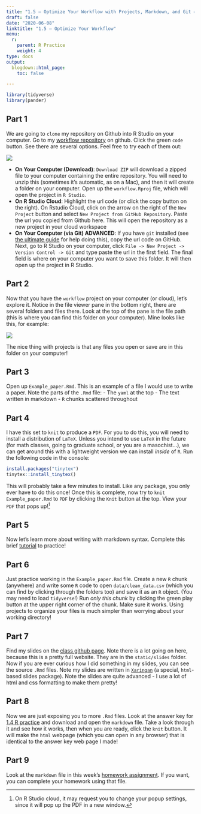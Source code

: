 ```yaml
---
title: "1.5 — Optimize Your Workflow with Projects, Markdown, and Git — Practice"
draft: false
date: "2020-06-08"
linktitle: "1.5 — Optimize Your Workflow"
menu:
  r:
    parent: R Practice
    weight: 4
type: docs
output:
  blogdown::html_page:
    toc: false

---
```


```r
library(tidyverse)
library(pander)
```

## Part 1

We are going to `clone` my repository on Github into R Studio on your computer. Go to my [workflow repository](https://github.com/ryansafner/workflow) on github. Click the green `code` button. See there are several options. Feel free to try each of them out:

![](../../images/workflowgitdownload.png)

- **On Your Computer (Download)**: `Download ZIP` will download a zipped file to your computer containing the entire repository. You will need to unzip this (sometimes it’s automatic, as on a Mac), and then it will create a folder on your computer. Open up the `workflow.Rproj` file, which will open the project in `R Studio`.
- **On R Studio Cloud**: Highlight the url code (or click the copy button on the right). On Rstudio Cloud, click on the arrow on the right of the `New Project` button and select `New Project from GitHub Repository`. Paste the url you copied from Github here. This will open the repository as a new project in your cloud workspace
- **On Your Computer (via Git) ADVANCED**: If you have `git` installed (see [the ultimate guide](https://happygitwithr.com) for help doing this), copy the url code on GitHub. Next, go to R Studio on your computer, click `File -> New Project -> Version Control -> Git` and type paste the url in the first field. The final field is where on your computer you want to save this folder. It will then open up the project in R Studio.
  
## Part 2

Now that you have the `workflow` project on your computer (or cloud), let’s explore it. Notice in the file viewer pane in the bottom right, there are several folders and files there. Look at the top of the pane is the file path (this is where you can find this folder on your computer). Mine looks like this, for example:

![](../../images/workflowfiles.png)

The nice thing with projects is that any files you open or save are in this folder on your computer!

## Part 3

Open up `Example_paper.Rmd`. This is an example of a file I would use to write a paper. Note the parts of the `.Rmd` file:
  - The `yaml` at the top
  - The text written in markdown
  - `R` chunks scattered throughout

## Part 4

I have this set to `knit` to produce a `PDF`. For you to do this, you will need to install a distribution of `LaTeX`. Unless you intend to use `LaTeX` in the future (for math classes, going to graduate school, or you are a masochist...), we can get around this with a lightweight version we can install *inside* of `R`. Run the following code in the console:

```r
install.packages("tinytex")
tinytex::install_tinytex()
```

This will probably take a few minutes to install. Like any package, you only ever have to do this once! Once this is complete, now try to `knit` `Example_paper.Rmd` to `PDF` by clicking the `Knit` button at the top. View your `PDF` that pops up!^[On R Studio cloud, it may request you to change your popup settings, since it will pop up the PDF in a new window.]

## Part 5

Now let's learn more about writing with markdown syntax. Complete this brief [tutorial](https://www.markdowntutorial.com/) to practice!

## Part 6

Just practice working in the `Example_paper.Rmd` file. Create a new `R` chunk (anywhere) and write some `R` code to open `data/clean_data.csv` (which you can find by clicking through the folders too) and save it as an `R` object. (You may need to load `tidyverse`!) Run *only this chunk* by clicking the green play button at the upper right corner of the chunk. Make sure it works. Using projects to organize your files is much simpler than worrying about your working directory!

## Part 7

Find my slides on the [class github page](https://github.com/ryansafner/metricsF21). Note there is a lot going on here, because this is a pretty full website. They are in the `static/slides` folder. Now if you are ever curious how I did something in my slides, you can see the source `.Rmd` files. Note my slides are written in [`Xaringan`](http://github.com/yihui/xaringan) (a special, `html`-based slides package). Note the slides are quite advanced - I use a lot of html and css formatting to make them pretty!

## Part 8

Now we are just exposing you to more `.Rmd` files. Look at the answer key for [1.4 R practice](/r/1.4-r) and download and open the <i class="fab fa-markdown"></i> `markdown` file. Take a look through it and see how it works, then when you are ready, click the `knit` button. It will make the `html` webpage (which you can open in any browser) that is identical to the answer key web page I made!

## Part 9

Look at the <i class="fab fa-markdown"></i> `markdown` file in this week's [homework assignment](/assignments/01-problem-set). If you want, you can complete your homework using that file.
